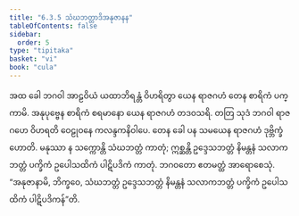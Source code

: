 ```yaml
---
title: "6.3.5 သံဃဘတ္တာဒိအနုဇာနန"
tableOfContents: false
sidebar:
  order: 5
type: "tipitaka"
basket: "vi"
book: "cula"
---
```



<DynamicBreadcrumb />

<Division number="325" book="cula">

<Paragraph number="1430" book="cula">
အထ ခေါ ဘဂဝါ အာဠဝိယံ ယထာဘိရန္တံ ဝိဟရိတွာ ယေန ရာဇဂဟံ တေန စာရိကံ ပက္ကာမိ. အနုပုဗ္ဗေန စာရိကံ စရမာနော ယေန ရာဇဂဟံ တဒဝသရိ. တတြ သုဒံ ဘဂဝါ ရာဇဂဟေ ဝိဟရတိ ဝေဠုဝနေ ကလန္ဒကနိဝါပေ. တေန ခေါ ပန သမယေန ရာဇဂဟံ ဒုဗ္ဘိက္ခံ ဟောတိ. မနုဿာ န သက္ကောန္တိ သံဃဘတ္တံ ကာတုံ; ဣစ္ဆန္တိ ဥဒ္ဒေသဘတ္တံ နိမန္တနံ သလာကဘတ္တံ ပက္ခိကံ ဥပေါသထိကံ ပါဋိပဒိကံ ကာတုံ. ဘဂဝတော ဧတမတ္ထံ အာရောစေသုံ. “အနုဇာနာမိ, ဘိက္ခဝေ, သံဃဘတ္တံ ဥဒ္ဒေသဘတ္တံ နိမန္တနံ သလာကဘတ္တံ ပက္ခိကံ ဥပေါသထိကံ ပါဋိပဒိကန်”တိ.
</Paragraph>
</Division>